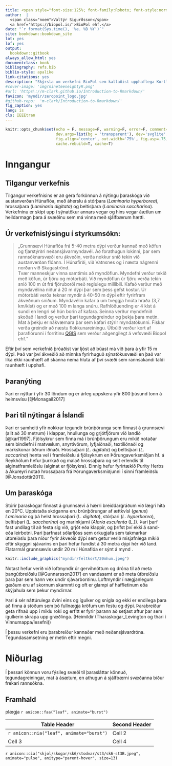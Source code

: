 ```yaml
---
title: <span style="font-size:125%; font-family:Roboto; font-style:normal">Könnun á þaraflóru í Húnaflóa, með tilliti til nýtingar</span>
author:  |
  <span class="noem">Valtýr Sigurðsson</span>
  <a href='https://biopol.is/'>BioPol ehf.</a>
date: "`r format(Sys.time(), '%e. %B %Y')`"
site: bookdown::bookdown_site
lot: yes
lof: yes
output:
  bookdown::gitbook
always_allow_html: yes
documentclass: book
bibliography: refs.bib
biblio-style: apalike
link-citations: yes
description: "Skýrsla um verkefni BioPol sem kallaðist upphaflega Kortlagning þaraflóru í austanverðum Húnaflóa"    
#cover-image: 'img/nineteeneightyR.png'
#url: 'https\://m-clark.github.io/Introduction-to-Rmarkdown/'
favicon: 'myndir/zeropoint_logo.jpg'
#github-repo:  'm-clark/Introduction-to-Rmarkdown/'
fig_caption: yes
lang: is
cls: IEEEtran
---
```


```r
knitr::opts_chunk$set(echo = F, message=F, warning=F, error=F, comment=NA, R.options=list(width=220),   # code
                      dev.args=list(bg = 'transparent'), dev='svglite',                                 # viz
                      fig.align='center', out.width='75%', fig.asp=.75,                 
                      cache.rebuild=T, cache=T)                                                         # cache
```



# Inngangur
## Tilgangur verkefnis

Tilgangur verkefnisins er að gera forkönnun á nýtingu þaraskóga við austanverðan Húnaflóa, með áherslu á stórþara (*Laminaria hyperborea*), hrossaþara (*Laminaria digitata*) og beltisþara (*Laminaria saccharina*). Verkefninu er skipt upp í sýnatökur annars vegar og hins vegar áætlun um heildarmagn þara á svæðinu sem má vinna með sjálfbærum hætti.

## Úr verkefnislýsingu í styrkumsókn:

> „Grunnsævi Húnaflóa frá 5-40 metra dýpi verður kannað með köfun og fjarstýrðri neðansjávarmyndavél. Að forathugun lokinni, þar sem rannsóknarsvæði eru ákveðin, verða nokkur snið tekin við austanverðan flóann. Í Húnafirði, við Vatnsnes og í næsta nágrenni norðan við Skagaströnd.  
 Tvær manneskjur vinna samtímis að myndöflun. Myndefni verður tekið með köfun, úr fjöru og mótorbáti. Við myndöflun úr fjöru verða tekin snið 100 m út frá fjöruborði með reglulegu millibili. Kafað verður með myndavélina niður á 20 m dýpi þar sem þess gefst kostur. Úr mótorbáti verða teknar myndir á 40-50 m dýpi eftir fyrirfram ákveðnum sniðum. Myndavélin kafar á um tveggja hnúta hraða (3,7 km/klst) og er með 100 m langa snúru. Rafhlöðuending er 4 klst á sundi en lengri sé hún borin af kafara.
 Seinna verður myndefnið skoðað í landi og verður þari tegundagreindur og þekja þara metin. Mat á þekju er nákvæmara þar sem kafari stýrir myndatökunni. Fiskar verða greindir að næstu flokkunareiningu. Útbúið verður kort af þaraflórunni í forritinu [QGIS](https://www.qgis.org/en/site/) sem verður aðgengilegt á vefsvæði Biopol ehf.“

Eftir því sem verkefnið þróaðist var ljóst að búast má við þara á yfir 15 m dýpi. Það var því ákveðið að minnka fyrirhuguð sýnatökusvæði en það var líka ekki raunhæft að skanna nema hluta af því svæði sem rannsakandi taldi raunhæft í upphafi.

## Þaranýting
Þari er nýttur í yfir 30 löndum og er árleg uppskera yfir 800 þúsund tonn á heimsvísu [@Monagail2017]

## Þari til nýtingar á Íslandi
Þari er samheiti yfir nokkrar tegundir brúnþörunga sem finnast á grunnsævi (allt að 30 metrum) í klappar, hnullunga og grjótfjörum við landið [@karl1997]. Fjölsykrur sem finna má í brúnþörungum eru mikið notaðar sem bindiefni í matvælum, snyrtivörum, lyfjaiðnaði, textiliðnaði og markskonar öðrum iðnaði. Hrossaþari (*L. digitata*) og beltisþari (*L. saccarina*) henta vel í framleiðslu á fjölsykrum en Þörungaverksmiðjan hf. á Reykhólum hefur þurrkað og malað hrossaþara og selt erlendis til alginatframleiðslu (alginat er fjölsykra). Einnig hefur fyrirtækið Purity Herbs á Akureyri notað hrossaþara frá Þörungaverksmiðjunni í sinni framleiðslu [@Jonsdottir2011].

## Um þaraskóga

Stórir þaraskógar finnast á grunnsævi á hærri breiddargráðum við lægri hita en 20°C. Uppistaða skóganna eru brúnþörungar af ættkvísl (*genus*) *Laminaria* og þá helst hrossaþari (*L. digitata*), stórþari (*L. hyperborea*), beltisþari (*L. saccharina*) og marinkjarni (*Alaria esculenta* (L.)). Þari þarf fast undilag til að festa sig við, grjót eða klappir, og þrífst því ekki á sand- eða leirbotni. Þari þarfnast sólarljóss sem orkugjafa sem takmarkar útbreiðslu þara niður fyrir ákveðið dýpi sem getur verið misjafnlega mikið eftir skyggni sjávarins en þari hefur fundist á 30 metra dýpi hér við land. Flatarmál grunnsævis undir 20 m í Húnaflóa er sýnt á mynd \ref{fig:dypi}.

```r

knitr::include_graphics("myndir/feltkort/20mhun.jpeg")

```

Notast hefur verið við loftmyndir úr gervihnöttum og dróna til að meta þangútbreiðslu [@Gunnarsson2017] en vandasamt er að meta útbreiðslu þara þar sem hann vex undir sjávarborðinu. Loftmyndir í nægjanlegum gæðum eru af skornum skammti og oft er glampi af haffletinum eða skýjahula sem þekur myndirnar.  

Þari á sér náttúrulega óvini eins og ígulker og snigla og ekki er endilega þara að finna á stöðum sem þó fullnægja kröfum um festu og dýpi. Þarabreiður geta rifnað upp í miklu roki og erfitt er fyrir þarann að setjast aftur þar sem ígulkerin skrapa upp græðlinga. (Heimildir (Tharaskogar_Levington og thari í Vinnumappa/lesefni))

Í þessu verkefni eru þarabreiður kannaðar með neðansjávardróna. Tegundasamsetning er metin eftir megni. 


<!--chapter:end:index.Rmd-->

# Niðurlag
Í þessari könnun voru fýsileg svæði til þarasláttar könnuð, tegundagreiningar, mat á ásætum, en athugun á sjálfbærni svæðanna bíður frekari rannsókna. 

## Framhald

plægja `r anicon::faa("leaf", animate="burst")`

Table Header | Second Header
------------- | -------------
`r anicon::nia("leaf", animate="burst")` | Cell 2
Cell 3 | Cell 4 

 `r anicon::cia("skjol/skogar/sk6/stodvar/st3/sk6-st3B.jpeg", animate="pulse", anitype="parent-hover", size=13)`

<!--chapter:end:nidurl.Rmd-->

